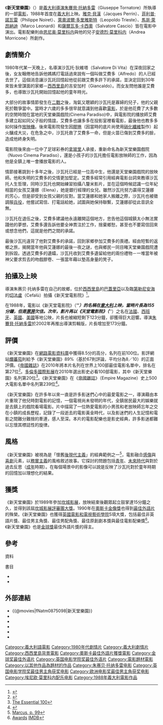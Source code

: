 {{noteTA
|T=zh-hans:天堂电影院; zh-tw:新天堂樂園; zh-hk:星光伴我心;
|G1=Show
|1=zh-hans:天堂电影院; zh-tw:新天堂樂園; zh-hk:星光伴我心;
}}
{{Infobox Film 
  | name     = 新天堂樂園
  | original_name = ''{{lang|it|}}''
  | tw_name = 新天堂樂園
  | hk_name = 星光伴我心
  | cn_name = 天堂电影院
  | image    = Cinema-paradiso.jpeg
  | caption  = 《新天堂樂園》電影海報
  | director = [[朱賽貝·托納多雷|朱賽貝·托納多雷]]		
  | producer = 	Franco Cristaldi<br />Giovanna Romagnoli
  | writer   = 朱賽貝·托納多雷
  | starring = [[雅克·貝漢|雅克·貝漢]]<br />[[菲利浦·諾瓦雷|菲利浦·諾瓦雷]]<br />[[萊奧波爾·多里雅斯特|萊奧波爾·多里雅斯特]]（Leopoldo Trieste）<br />[[馬哥·萊昂納迪|馬哥·萊昂納迪]]（Marco Leonardi）<br />[[薩爾瓦多·卡西奧|薩爾瓦多·卡西奧]]
  | music    = [[恩尼奥·莫里科内|恩尼奥·莫里科内]]
  | cinematography = 	Blasco Giurato
  | editing  =	馬利歐·摩拉（Mario Morra）
  | distributor =  
  | released = {{film date|1988|11|17|義大利}}
  | runtime  = 155分 （[[意大利|意大利]]）<br />121分（國際剪輯版）<br />174分（導演剪輯版）
  | language = [[意大利語|意大利語]]
  | budget   = 
  | imdb_id  = tt0095765
}}
《'''新天堂樂園'''》（{{lang-it|'''''Nuovo Cinema Paradiso'''''}}）是[[義大利|義大利]][[導演|導演]][[朱賽貝·托納多雷|朱賽貝·托納多雷]]（Giuseppe Tornatore）所執導的一部[[電影|電影]]，1988年首度在[[義大利|義大利]]上映。[[雅克·貝漢|雅克·貝漢]]（Jacques Perrin）、[[菲利普·诺瓦雷|菲利普·諾瓦雷]]（Philippe Noiret）、[[萊奧波爾·多里雅斯特|萊奧波爾·多里雅斯特]]（Leopoldo Trieste）、[[馬哥·萊昂納迪|馬哥·萊昂納迪]]（Marco Leonardi）和[[萨尔瓦多·卡西奥|薩爾瓦多·卡西奧]]（Salvatore Cascio）皆在電影中演出。電影配樂則由[[恩尼奥·莫里科内|恩尼奥·莫里科内]]與他的兒子[[安德烈·莫里科内|安德烈·莫里科内]]（Andrea Morricone）所創作。

== 劇情簡介 ==
1980年代某一天晚上，名導演沙瓦托·狄維塔（Salvatore Di Vita）在深夜回家之後，女友睏倦地告訴他媽媽打電話過來說有一個叫做艾費多（Alfredo）的人已經去世了。這個消息讓沙瓦託回憶起他從前跟艾費多許下的承諾，並決定回到30年來皆未曾謀面的家鄉－[[西西里島|西西里島]]的吉安加村（Giancaldo）。而女友問他誰是艾費多，也導致沙瓦托開始回憶起他的童年時光。

大部分的故事情節發生在[[二戰|二戰]]之後，淘氣又聰穎的沙瓦托是寡婦的兒子，他的父親死於戰爭當中。當時才六歲的多多很早就意識到他喜歡[[電影|電影]]，於是他花費了大多數的空閒時間在當地的天堂樂園戲院(Cinema Paradiso)中，與電影院的播放師艾費多建立起如同父子般的情誼，艾費多也讓多多在投影室裡看電影，最後他也教多多如何操作[[放映機|放映機]]。後來電影院發生因[[膠捲|膠捲]]（因當時的底片尚使用[[硝化纖維|硝化纖維]]製作）起火釀成大災，在危急之中，沙瓦托救了艾費多一命，但是火苗已傷到艾費多的臉，造成他終身失明。

電影院後來由一位中了足球彩券的[[拿玻里|拿玻里]]人承接，重新命名為新天堂樂園戲院（Nuovo Cinema Paradiso），還是小孩子的沙瓦托擔任電影放映師的工作，因為他是全鎮上唯一會播放電影的人。

情節接著跳到十多年之後，沙瓦托已經是一位高中生，他還是天堂樂園戲院的放映師。他和失明的艾費多的交情更加堅定。艾費多經常引用經典電影台詞來教導沙瓦托人生哲理，同時沙瓦托也開始練習拍攝八釐米影片，並在這個時候認識一位年紀相當的女孩艾蓮娜（Elena），她是銀行經理的女兒。雖然沙瓦托努力贏得艾蓮娜的芳心，但是卻受到女孩父親的反對。當艾蓮娜和她家人搬離之際，沙瓦托也被徵調服[[兵役|兵役]]，他嘗試寫信、打電話給她，試圖與她保持聯繫，艾蓮娜卻從此音訊全無。

沙瓦托在退伍之後，艾費多建議他永遠離開這個地方，忠告他這個城鎮太小無法實踐他的夢想，艾費多還告訴他要全神貫注於工作，捨棄鄉愁，甚至也不要寫信回來或想念他們，這就是他們之間的承諾。

最後沙瓦托違背了他對艾費多的承諾，回到家鄉參加艾費多的喪禮。經由短暫的返鄉之旅，揭開當年他與艾蓮娜的最後一夜之謎，也與鄉民一同目睹天堂樂園戲院遭到拆毀。透過艾費多的遺孀，沙瓦托收到艾費多遺留給他的兩份禮物－一堆當年被神父要求剪去的吻戲膠卷、一張當年藉以墊高身量的凳子。

==拍攝及上映==
導演朱赛贝·托纳多雷在自己的故鄉，位於[[西西里島|西西里島]]的[[巴蓋里亞|巴蓋里亞]]以及臨[[第勒尼安海|第勒尼安海]]的[[切法盧|切法盧]]（Cefalù）拍攝《新天堂電影院》<ref>{{cite book|last=Porter|first=Darwin|coauthors=Danforth Prince|title=Frommer's Sicily|url=http://books.google.com/books?id=vZDLw0nOnfsC&pg=PA132&dq=%22Cinema+Paradiso%22&hl=en&ei=D01RTOqlOcjXcdr63MEB&sa=X&oi=book_result&ct=result&resnum=6&ved=0CDsQ6AEwBQ#v=onepage&q=%22Cinema%20Paradiso%22&f=false|year=2009|publisher=Frommer's|isbn=047039899X|page=132|access-date=2010-12-20|archive-date=2020-10-06|archive-url=https://web.archive.org/web/20201006091706/https://books.google.com/books?id=vZDLw0nOnfsC&pg=PA132&dq=%22Cinema+Paradiso%22&hl=en&ei=D01RTOqlOcjXcdr63MEB&sa=X&oi=book_result&ct=result&resnum=6&ved=0CDsQ6AEwBQ#v=onepage&q=%22Cinema%20Paradiso%22&f=false|dead-url=no}}</ref>。

在1988年，電影以《新天堂電影院》（'''''{{lang|it|Nuovo Cinema Paradiso}}'''''）的名稱在[[意大利|意大利]]上映，當時片長為155分鐘，但是[[票房|票房]]欠佳。次年，影片再以《天堂電影院》（'''''{{lang|it|Cinema Paradiso}}'''''）之名在[[法國|法國]]、[[西班牙|西班牙]]、[[英國|英國]]、[[美國|美國]]等地公映，片長也被縮短剩下123分鐘，卻獲得巨大迴響。導演[[朱賽貝·托納多雷|朱賽貝·托納多雷]]於2002年再推出導演剪輯版，片長增加至173分鐘。

==評價==
《新天堂樂園》在[[網路電影資料庫|網路電影資料庫]]中獲得8.5分的高分，名列在前100位。影評網站[[爛蕃茄|爛蕃茄]]則給予《新天堂樂園》89%（基於67則評論，平均分為8／10）的正面評價。《[[帝國雜誌|帝國雜誌]]》在2010年將本片名列在世界上100部最佳電影名單中，排名在第27位<ref>{{cite web 
| title = The 100 Best Films Of World Cinema - 27. Cinema Paradiso 
| url = http://www.empireonline.com/features/100-greatest-world-cinema-films/default.asp?film=27 
| work = Empire 
| access-date = 2010-12-20 
| archive-date = 2015-09-06 
| archive-url = https://web.archive.org/web/20150906215451/http://www.empireonline.com/features/100-greatest-world-cinema-films/default.asp?film=27 
| dead-url = no 
}}</ref>。[[多倫多國際影展|多倫多國際影展]]在2010年選出影史必看100部電影，其中《新天堂樂園》名列第20位<ref>[http://www.torontointernationalfilmfestival.ca/the-essential-100 The Essential 100]{{dead link|date=2017年12月 |bot=InternetArchiveBot |fix-attempted=yes }}</ref>。《新天堂樂園》在《[[帝國雜誌|帝國雜誌]]》（Empire Magazine）史上500大電影名單中名列第239位<ref>{{Cite web |url=http://www.cinemarealm.com/best-of-cinema/empires-500-greatest-movies-of-all-time/ |title=500 Best Movies of All Time – Empire Magazine |accessdate=2010-12-20 |archive-date=2013-02-26 |archive-url=https://www.webcitation.org/6Eic4a4g4?url=http://www.cinemarealm.com/best-of-cinema/empires-500-greatest-movies-of-all-time/ |dead-url=no }}</ref>。

《新天堂樂園》在許多年以來一直是許多影迷們心中的最愛電影之一，導演藉由本片重現了他兒時對電影的記憶，一個電視尚未發明的年代，全鎮居民最大的娛樂就是去鎮上的戲院看場電影。片中描寫了一位熱愛電影的小男孩和老放映師忘年之交在小鎮的成長歷程，記錄了一段逝去的電影黃金時代，以及影迷們的人生記憶和電影之間難分難捨的牽連，感人至深。本片的電影配樂也是影史經典，許多影迷都難以忘懷其標誌性的旋律。

==風格==
《新天堂樂園》被視為是「懷舊[[後現代主義|後現代主義]]」的經典範例之一<ref>[[#Ma|Marcus, p. 99]]</ref>，電影融合[[感傷|感傷]]與[[喜劇|喜劇]]元素，以[[務實主義|務實主義]]的風格敘述故事。它探討的問題包括[[青年|青年]]、[[未來時代|未來時代]]與對於過去反思（[[成年|成年]]時期）。在每個場景中的影像可以說是反映了沙瓦托對於童年時期的回憶加以理想化的結果。

== 獲獎 ==
《新天堂樂園》於1989年參加[[坎城影展|坎城影展]]，放映結束後觀眾起立鼓掌達15分鐘之久，並得到該屆[[坎城影展評審團大獎|坎城影展評審團大獎]]。1990年在[[奧斯卡金像獎|奧斯卡金像獎]]也得到[[奧斯卡最佳外語片獎|最佳外語片]]的殊榮。《新天堂樂園》也獲得[[英國電影和電視藝術學院|英國電影和電視藝術學院]]5項大獎，包括最佳非英語片獎、最佳男主角獎、最佳男配角獎、最佳原創劇本獎與最佳電影配樂獎<ref>[http://www.imdb.com/title/tt0095765/awards Awards] {{Wayback|url=http://www.imdb.com/title/tt0095765/awards |date=20161130152841 }} [[IMDB|IMDB]]</ref>。《新天堂樂園》也是[[金球獎|金球獎]]最佳外語片獎的得主。

==參考==
;資料
{{Reflist}}
;書目
* {{cite book|last=Bondanella|first=Peter E.|title=Italian cinema: from neorealism to the present|url=http://books.google.com/books?id=PiTBFMc7tp4C&printsec=frontcover&dq=%22Cinema+Paradiso%22&hl=en&ei=D01RTOqlOcjXcdr63MEB&sa=X&oi=book_result&ct=result&resnum=2&ved=0CCkQ6AEwAQ#v=onepage&q=%22Cinema%20Paradiso%22&f=false|year=2001|publisher=Continuum International Publishing|isbn=0826412475|ref=Bo|access-date=2010-12-20|archive-date=2020-10-05|archive-url=https://web.archive.org/web/20201005162744/https://books.google.com/books?id=PiTBFMc7tp4C&printsec=frontcover&dq=%22Cinema+Paradiso%22&hl=en&ei=D01RTOqlOcjXcdr63MEB&sa=X&oi=book_result&ct=result&resnum=2&ved=0CCkQ6AEwAQ#v=onepage&q=%22Cinema%20Paradiso%22&f=false|dead-url=no}}
* {{cite book|last=Marcus|first=Millicent Joy|title=After Fellini: national cinema in the postmodern age|url=http://books.google.com/books?id=d41GI1PbZKoC&pg=PA199&dq=%22Cinema+Paradiso%22&hl=en&ei=D01RTOqlOcjXcdr63MEB&sa=X&oi=book_result&ct=result&resnum=5&ved=0CDYQ6AEwBA#v=onepage&q=%22Cinema%20Paradiso%22&f=false|year=2002|publisher=JHU Press|isbn=0801868475|ref=Ma|access-date=2010-12-20|archive-date=2020-10-06|archive-url=https://web.archive.org/web/20201006185454/https://books.google.com/books?id=d41GI1PbZKoC&pg=PA199&dq=%22Cinema+Paradiso%22&hl=en&ei=D01RTOqlOcjXcdr63MEB&sa=X&oi=book_result&ct=result&resnum=5&ved=0CDYQ6AEwBA#v=onepage&q=%22Cinema%20Paradiso%22&f=false|dead-url=no}}

==外部連結==
*{{@movies|fNatm0875098|新天堂樂園}}
*{{douban|title=天堂电影院}}
*{{Mtime|11982|天堂电影院}}
*{{Amg movie|9674}}
*{{rotten-tomatoes|cinema_paradiso}}
*{{imdb title|0095765}}

{{start box}}{{s-awards}}
{{succession prize box | '''《[[分離的世界|分離的世界]]》''' | '''《[[律法_(電影)|律法]]》'''<br /> '''《[[死之棘|死之棘]]》'''| [[坎城影展評審團大獎|坎城影展評審團大獎]] | '''1989年'''}}
{{end box}}
{{金球奖最佳外语片}}
{{坎城影展評審團大獎}}
{{奧斯卡最佳外語片獎 (1981–2000)}}
{{英国电影学院奖最佳外语片}}
{{DEFAULTSORT:Nuovo Cinema Paradiso}}
[[Category:義大利語電影|Category:義大利語電影]]
[[Category:1980年代劇情片|Category:1980年代劇情片]]
[[Category:義大利劇情片|Category:義大利劇情片]]
[[Category:西西里島背景電影|Category:西西里島背景電影]]
[[Category:奧斯卡最佳外語片獲獎電影|Category:奧斯卡最佳外語片獲獎電影]]
[[Category:金球奖最佳外语片|Category:金球奖最佳外语片]]
[[Category:英国电影学院奖最佳外语片|Category:英国电影学院奖最佳外语片]]
[[Category:電影題材電影|Category:電影題材電影]]
[[Category:以其他作品為題材的作品|Category:以其他作品為題材的作品]]
[[Category:朱赛贝·托纳多雷电影|Category:朱赛贝·托纳多雷电影]]
[[Category:英国电影学院奖最佳男主角获奖电影|Category:英国电影学院奖最佳男主角获奖电影]]
[[Category:欧洲电影奖最佳男主角获奖电影|Category:欧洲电影奖最佳男主角获奖电影]]
[[Category:埃尼欧·莫里科内配乐电影|Category:埃尼欧·莫里科内配乐电影]]
[[Category:1988年義大利電影作品|Category:1988年義大利電影作品]]